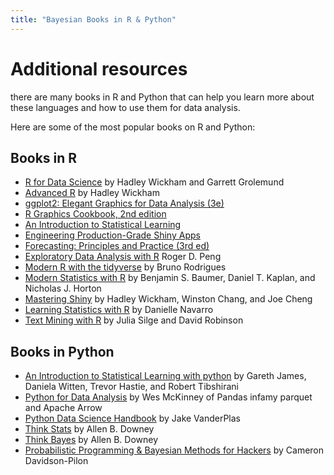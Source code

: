 ```yaml
---
title: "Bayesian Books in R & Python"
---
```


# Additional resources

there are many books in R and Python that can help you learn more about these languages and how to use them for data analysis. 

Here are some of the most popular books on R and Python:

## Books in R

- [R for Data Science](https://r4ds.hadley.nz/) by Hadley Wickham and Garrett Grolemund
- [Advanced R](https://adv-r.hadley.nz/) by Hadley Wickham
- [ggplot2: Elegant Graphics for Data Analysis (3e)](https://ggplot2-book.org/)
- [R Graphics Cookbook, 2nd edition](https://r-graphics.org/)
- [An Introduction to Statistical Learning](https://www.statlearning.com/)
- [Engineering Production-Grade Shiny Apps](https://engineering-shiny.org/)
- [Forecasting: Principles and Practice (3rd ed)](https://otexts.com/fpp3/)
- [Exploratory Data Analysis with R](https://bookdown.org/rdpeng/exdata/) Roger D. Peng
- [Modern R with the tidyverse](https://modern-rstats.eu/) by Bruno Rodrigues
- [Modern Statistics with R](https://www.modernstatisticswithr.com/) by Benjamin S. Baumer, Daniel T. Kaplan, and Nicholas J. Horton
- [Mastering Shiny](https://mastering-shiny.org/) by Hadley Wickham, Winston Chang, and Joe Cheng
- [Learning Statistics with R](https://learningstatisticswithr.com/) by Danielle Navarro
- [Text Mining with R](https://www.tidytextmining.com/) by Julia Silge and David Robinson


## Books in Python

- [An Introduction to Statistical Learning with python](https://www.statlearning.com/) by Gareth James, Daniela Witten, Trevor Hastie, and Robert Tibshirani
-  [Python for Data Analysis](https://wesmckinney.com/book/) by Wes McKinney of Pandas infamy  parquet and Apache Arrow
- [Python Data Science Handbook](https://jakevdp.github.io/PythonDataScienceHandbook/) by Jake VanderPlas
- [Think Stats](https://greenteapress.com/thinkstats2/thinkstats2.pdf) by Allen B. Downey
- [Think Bayes](https://greenteapress.com/thinkbayes2/thinkbayes2.pdf) by Allen B. Downey
- [Probabilistic Programming & Bayesian Methods for Hackers
](https://dataorigami.net/Probabilistic-Programming-and-Bayesian-Methods-for-Hackers/) by Cameron Davidson-Pilon
